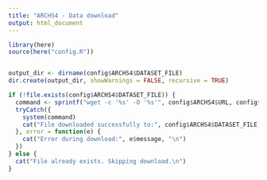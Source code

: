 ```yaml
---
title: "ARCHS4 - Data download"
output: html_document
---
```


```r
library(here)
source(here("config.R"))
```

```r
```

```r
output_dir <- dirname(config$ARCHS4$DATASET_FILE)
dir.create(output_dir, showWarnings = FALSE, recursive = TRUE)
```

```r
if (!file.exists(config$ARCHS4$DATASET_FILE)) {
  command <- sprintf("wget -c '%s' -O '%s'", config$ARCHS4$URL, config$ARCHS4$DATASET_FILE)
  tryCatch({
    system(command)
    cat("File downloaded successfully to:", config$ARCHS4$DATASET_FILE, "\n")
  }, error = function(e) {
    cat("Error during download:", e$message, "\n")
  })
} else {
  cat("File already exists. Skipping download.\n")
}
```